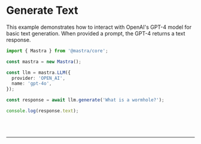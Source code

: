
# Generate Text

This example demonstrates how to interact with OpenAI&apos;s GPT-4 model for basic text generation. When provided a prompt, the GPT-4 returns a text response.

```ts showLineNumbers copy
import { Mastra } from '@mastra/core';

const mastra = new Mastra();

const llm = mastra.LLM({
  provider: 'OPEN_AI',
  name: 'gpt-4o',
});

const response = await llm.generate('What is a wormhole?');

console.log(response.text);
```

<br />
<br />
<hr className="dark:border-[#404040] border-gray-300" />
<br />
<br />
<GithubLink link={'https://github.com/mastra-ai/mastra/blob/main/examples/basics/llms/generate-text.ts'} />
